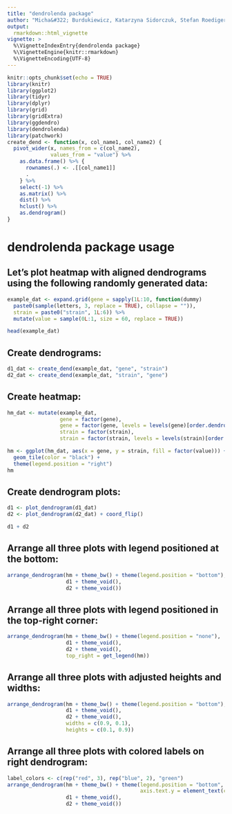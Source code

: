 ```yaml
---
title: "dendrolenda package"
author: "Micha&#322; Burdukiewicz, Katarzyna Sidorczuk, Stefan Roediger"
output: 
  rmarkdown::html_vignette
vignette: >
  %\VignetteIndexEntry{dendrolenda package}
  %\VignetteEngine{knitr::rmarkdown}
  %\VignetteEncoding{UTF-8}
---
```


```r
knitr::opts_chunk$set(echo = TRUE)
library(knitr)
library(ggplot2)
library(tidyr)
library(dplyr)
library(grid)
library(gridExtra)
library(ggdendro)
library(dendrolenda)
library(patchwork)
create_dend <- function(x, col_name1, col_name2) {
  pivot_wider(x, names_from = c(col_name2),
              values_from = "value") %>%
    as.data.frame() %>% {
      rownames(.) <- .[[col_name1]]
      .
    } %>%
    select(-1) %>%
    as.matrix() %>%
    dist() %>%
    hclust() %>%
    as.dendrogram()
}
```

# dendrolenda package usage

## Let's plot heatmap with aligned dendrograms using the following randomly generated data:

```r
example_dat <- expand.grid(gene = sapply(1L:10, function(dummy)
  paste0(sample(letters, 3, replace = TRUE), collapse = "")),
  strain = paste0("strain", 1L:6)) %>%
  mutate(value = sample(0L:1, size = 60, replace = TRUE))

head(example_dat)
```


## Create dendrograms:

```r
d1_dat <- create_dend(example_dat, "gene", "strain")
d2_dat <- create_dend(example_dat, "strain", "gene")
```

## Create heatmap:
```r
hm_dat <- mutate(example_dat,
                 gene = factor(gene),
                 gene = factor(gene, levels = levels(gene)[order.dendrogram(d1_dat)]),
                 strain = factor(strain),
                 strain = factor(strain, levels = levels(strain)[order.dendrogram(d2_dat)]))

hm <- ggplot(hm_dat, aes(x = gene, y = strain, fill = factor(value))) +
  geom_tile(color = "black") +
  theme(legend.position = "right")
hm
```


## Create dendrogram plots:

```r
d1 <- plot_dendrogram(d1_dat)
d2 <- plot_dendrogram(d2_dat) + coord_flip()

d1 + d2
```


## Arrange all three plots with legend positioned at the bottom:

```r
arrange_dendrogram(hm + theme_bw() + theme(legend.position = "bottom"),
                   d1 + theme_void(),
                   d2 + theme_void())
```


## Arrange all three plots with legend positioned in the top-right corner:

```r
arrange_dendrogram(hm + theme_bw() + theme(legend.position = "none"),
                   d1 + theme_void(),
                   d2 + theme_void(),
                   top_right = get_legend(hm))
```

## Arrange all three plots with adjusted heights and widths:

```r
arrange_dendrogram(hm + theme_bw() + theme(legend.position = "bottom"),
                   d1 + theme_void(),
                   d2 + theme_void(),
                   widths = c(0.9, 0.1),
                   heights = c(0.1, 0.9))
```

## Arrange all three plots with colored labels on right dendrogram:

```r
label_colors <- c(rep("red", 3), rep("blue", 2), "green")
arrange_dendrogram(hm + theme_bw() + theme(legend.position = "bottom", 
                                           axis.text.y = element_text(color = label_colors)),
                   d1 + theme_void(),
                   d2 + theme_void())
```
